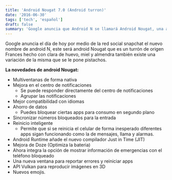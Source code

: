 ```yaml
---
title: 'Android Nougat 7.0 (Android turron)'
date: '2016-06-30'
tags: ['tech', 'español']
draft: false
summary: 'Google anuncia que Android N se llamará Android Nougat, una actualización que incluye multiventanas, mejor centro de notificaciones, ahorro de datos, compatibilidad con idiomas y API para 3D.'
---
```


Google anuncia el día de hoy por medio de la red social snapchat el nuevo nombre de android N, este será android Nougat que es un turrón de origen Frances hecho con clara de huevo, miel y almendra también existe una variación de la misma que se le pone pistachos.

**La novedades de android Nougat:**

- Multiventanas de forma nativa
- Mejora en el centro de notificaciones
  - Se puede responder directamente del centro de notificaciones
  - Agrupar las notificaciones
- Mejor compatibilidad con idiomas
- Ahorro de datos
  - Puedes bloquear ciertas apps para consumo en segundo plano
- Sincronizar números bloqueados para la entrada
- Reinicio inteligente
  - Permite que si se reinicia el celular de forma inesperado diferentes apps sigan funcionando como la de mensajes, llama y alarmas.
- Android Runtime añade el nuevo compilador Just in Time (JIT)
- Mejora de Doze (Optimiza la bateria)
- Ahora integra la opción de mostrar información de emergencias con el teléfono bloqueado
- Una nueva ventana para reportar errores y reiniciar apps
- API Vulkan para reproducir imágenes en 3D
- Nuevos emojis.
